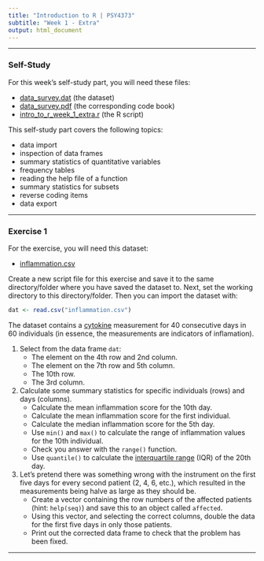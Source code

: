 ---
title: "Introduction to R | PSY4373"
subtitle: "Week 1 - Extra"
output: html_document
---

---

### Self-Study

For this week's self-study part, you will need these files:

- [data_survey.dat](https://www.dropbox.com/s/trpl9x5sye3gl53/data_survey.dat?dl=1) (the dataset)
- [data_survey.pdf](https://www.dropbox.com/s/kbfisevspr0sk4m/data_survey.pdf?dl=1) (the corresponding code book)
- [intro_to_r_week_1_extra.r](https://www.dropbox.com/s/p6rxk62be4y7dem/intro_to_r_week_1_extra.r?dl=1) (the R script)

This self-study part covers the following topics:

- data import
- inspection of data frames
- summary statistics of quantitative variables
- frequency tables
- reading the help file of a function
- summary statistics for subsets
- reverse coding items
- data export

---

### Exercise 1

For the exercise, you will need this dataset:

- [inflammation.csv](https://www.dropbox.com/s/ej9ncf8655i8aqn/inflammation.csv?dl=1)

Create a new script file for this exercise and save it to the same directory/folder where you have saved the dataset to. Next, set the working directory to this directory/folder. Then you can import the dataset with:

```{r, eval = FALSE}
dat <- read.csv("inflammation.csv")
```

The dataset contains a [cytokine](https://en.wikipedia.org/wiki/Cytokine) measurement for 40 consecutive days in 60 individuals (in essence, the measurements are indicators of inflamation).

1. Select from the data frame `dat`:
    - The element on the 4th row and 2nd column.
    - The element on the 7th row and 5th column.
    - The 10th row.
    - The 3rd column.
2. Calculate some summary statistics for specific individuals (rows) and days (columns).
    - Calculate the mean inflammation score for the 10th day.
    - Calculate the mean inflammation score for the first individual.
    - Calculate the median inflammation score for the 5th day.
    - Use `min()` and `max()` to calculate the range of inflammation values for the 10th individual.
    - Check you answer with the `range()` function.
    - Use `quantile()` to calculate the [interquartile range](https://en.wikipedia.org/wiki/Interquartile_range) (IQR) of the 20th day.
3. Let's pretend there was something wrong with the instrument on the first five days for every second patient (2, 4, 6, etc.), which resulted in the measurements being halve as large as they should be.
    - Create a vector containing the row numbers of the affected patients (hint: `help(seq)`) and save this to an object called `affected`.
    - Using this vector, and selecting the correct columns, double the data for the first five days in only those patients.
    - Print out the corrected data frame to check that the problem has been fixed.

---
